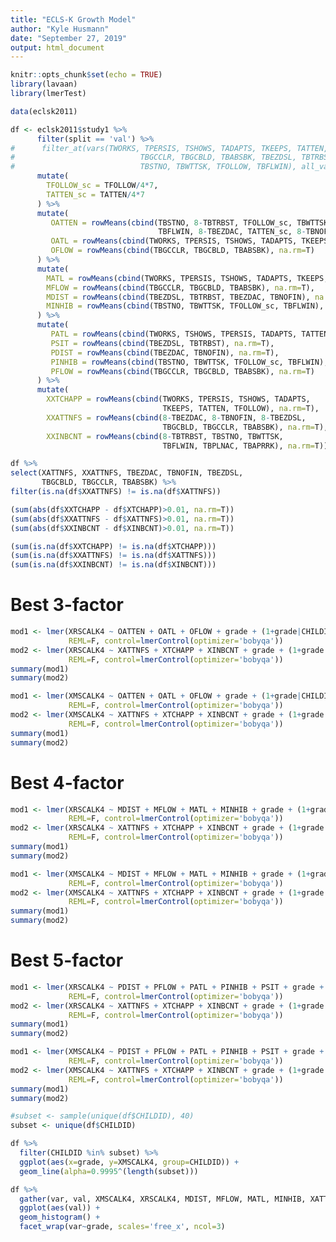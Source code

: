 ```yaml
---
title: "ECLS-K Growth Model"
author: "Kyle Husmann"
date: "September 27, 2019"
output: html_document
---
```


```r
knitr::opts_chunk$set(echo = TRUE)
library(lavaan)
library(lmerTest)

data(eclsk2011)

df <- eclsk2011$study1 %>%
      filter(split == 'val') %>%
#      filter_at(vars(TWORKS, TPERSIS, TSHOWS, TADAPTS, TKEEPS, TATTEN,
#                            TBGCCLR, TBGCBLD, TBABSBK, TBEZDSL, TBTRBST, TBEZDAC, TBNOFIN,
#                            TBSTNO, TBWTTSK, TFOLLOW, TBFLWIN), all_vars(!is.na(.))) %>%
      mutate(
        TFOLLOW_sc = TFOLLOW/4*7,
        TATTEN_sc = TATTEN/4*7
      ) %>%
      mutate(
         OATTEN = rowMeans(cbind(TBSTNO, 8-TBTRBST, TFOLLOW_sc, TBWTTSK, 8-TBEZDSL,
                                 TBFLWIN, 8-TBEZDAC, TATTEN_sc, 8-TBNOFIN), na.rm=T),
         OATL = rowMeans(cbind(TWORKS, TPERSIS, TSHOWS, TADAPTS, TKEEPS), na.rm=T),
         OFLOW = rowMeans(cbind(TBGCCLR, TBGCBLD, TBABSBK), na.rm=T)
      ) %>%
      mutate(
        MATL = rowMeans(cbind(TWORKS, TPERSIS, TSHOWS, TADAPTS, TKEEPS, TATTEN), na.rm=T),
        MFLOW = rowMeans(cbind(TBGCCLR, TBGCBLD, TBABSBK), na.rm=T),
        MDIST = rowMeans(cbind(TBEZDSL, TBTRBST, TBEZDAC, TBNOFIN), na.rm=T),
        MINHIB = rowMeans(cbind(TBSTNO, TBWTTSK, TFOLLOW_sc, TBFLWIN), na.rm=T)
      ) %>%
      mutate(
         PATL = rowMeans(cbind(TWORKS, TSHOWS, TPERSIS, TADAPTS, TATTEN, TKEEPS), na.rm=T),
         PSIT = rowMeans(cbind(TBEZDSL, TBTRBST), na.rm=T),
         PDIST = rowMeans(cbind(TBEZDAC, TBNOFIN), na.rm=T),
         PINHIB = rowMeans(cbind(TBSTNO, TBWTTSK, TFOLLOW_sc, TBFLWIN), na.rm=T),
         PFLOW = rowMeans(cbind(TBGCCLR, TBGCBLD, TBABSBK), na.rm=T)
      ) %>%
      mutate(
        XXTCHAPP = rowMeans(cbind(TWORKS, TPERSIS, TSHOWS, TADAPTS,
                                  TKEEPS, TATTEN, TFOLLOW), na.rm=T),
        XXATTNFS = rowMeans(cbind(8-TBEZDAC, 8-TBNOFIN, 8-TBEZDSL,
                                  TBGCBLD, TBGCCLR, TBABSBK), na.rm=T),
        XXINBCNT = rowMeans(cbind(8-TBTRBST, TBSTNO, TBWTTSK,
                                  TBFLWIN, TBPLNAC, TBAPRRK), na.rm=T))
```

```r
df %>%
select(XATTNFS, XXATTNFS, TBEZDAC, TBNOFIN, TBEZDSL,
       TBGCBLD, TBGCCLR, TBABSBK) %>% 
filter(is.na(df$XXATTNFS) != is.na(df$XATTNFS))
```
```r
(sum(abs(df$XXTCHAPP - df$XTCHAPP)>0.01, na.rm=T))
(sum(abs(df$XXATTNFS - df$XATTNFS)>0.01, na.rm=T))
(sum(abs(df$XXINBCNT - df$XINBCNT)>0.01, na.rm=T))

(sum(is.na(df$XXTCHAPP) != is.na(df$XTCHAPP)))
(sum(is.na(df$XXATTNFS) != is.na(df$XATTNFS)))
(sum(is.na(df$XXINBCNT) != is.na(df$XINBCNT)))

```
# Best 3-factor

```r
mod1 <- lmer(XRSCALK4 ~ OATTEN + OATL + OFLOW + grade + (1+grade|CHILDID), df,
             REML=F, control=lmerControl(optimizer='bobyqa'))
mod2 <- lmer(XRSCALK4 ~ XATTNFS + XTCHAPP + XINBCNT + grade + (1+grade|CHILDID), df,
             REML=F, control=lmerControl(optimizer='bobyqa'))
summary(mod1)
summary(mod2)
```

```r
mod1 <- lmer(XMSCALK4 ~ OATTEN + OATL + OFLOW + grade + (1+grade|CHILDID), df,
             REML=F, control=lmerControl(optimizer='bobyqa'))
mod2 <- lmer(XMSCALK4 ~ XATTNFS + XTCHAPP + XINBCNT + grade + (1+grade|CHILDID), df,
             REML=F, control=lmerControl(optimizer='bobyqa'))
summary(mod1)
summary(mod2)
```

#################################################################

# Best 4-factor

```r
mod1 <- lmer(XRSCALK4 ~ MDIST + MFLOW + MATL + MINHIB + grade + (1+grade|CHILDID), df,
             REML=F, control=lmerControl(optimizer='bobyqa'))
mod2 <- lmer(XRSCALK4 ~ XATTNFS + XTCHAPP + XINBCNT + grade + (1+grade|CHILDID), df,
             REML=F, control=lmerControl(optimizer='bobyqa'))
summary(mod1)
summary(mod2)
```

```r
mod1 <- lmer(XMSCALK4 ~ MDIST + MFLOW + MATL + MINHIB + grade + (1+grade|CHILDID), df,
             REML=F, control=lmerControl(optimizer='bobyqa'))
mod2 <- lmer(XMSCALK4 ~ XATTNFS + XTCHAPP + XINBCNT + grade + (1+grade|CHILDID), df,
             REML=F, control=lmerControl(optimizer='bobyqa'))
summary(mod1)
summary(mod2)
```

#################################################################

# Best 5-factor

```r
mod1 <- lmer(XRSCALK4 ~ PDIST + PFLOW + PATL + PINHIB + PSIT + grade + (1+grade|CHILDID), df,
             REML=F, control=lmerControl(optimizer='bobyqa'))
mod2 <- lmer(XRSCALK4 ~ XATTNFS + XTCHAPP + XINBCNT + grade + (1+grade|CHILDID), df,
             REML=F, control=lmerControl(optimizer='bobyqa'))
summary(mod1)
summary(mod2)
```

```r
mod1 <- lmer(XMSCALK4 ~ PDIST + PFLOW + PATL + PINHIB + PSIT + grade + (1+grade|CHILDID), df,
             REML=F, control=lmerControl(optimizer='bobyqa'))
mod2 <- lmer(XMSCALK4 ~ XATTNFS + XTCHAPP + XINBCNT + grade + (1+grade|CHILDID), df,
             REML=F, control=lmerControl(optimizer='bobyqa'))
summary(mod1)
summary(mod2)
```

#################################################################

```r
#subset <- sample(unique(df$CHILDID), 40)
subset <- unique(df$CHILDID)

df %>%
  filter(CHILDID %in% subset) %>%
  ggplot(aes(x=grade, y=XMSCALK4, group=CHILDID)) +
  geom_line(alpha=0.9995^(length(subset)))

```

```r
df %>%
  gather(var, val, XMSCALK4, XRSCALK4, MDIST, MFLOW, MATL, MINHIB, XATTNFS, XTCHAPP, XINBCNT) %>%
  ggplot(aes(val)) +
  geom_histogram() +
  facet_wrap(var~grade, scales='free_x', ncol=3)

```
